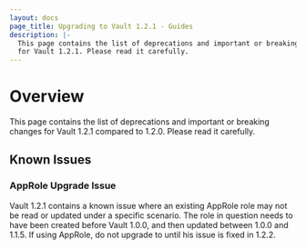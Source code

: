 ```yaml
---
layout: docs
page_title: Upgrading to Vault 1.2.1 - Guides
description: |-
  This page contains the list of deprecations and important or breaking changes
  for Vault 1.2.1. Please read it carefully.
---
```


# Overview

This page contains the list of deprecations and important or breaking changes
for Vault 1.2.1 compared to 1.2.0. Please read it carefully.

## Known Issues

### AppRole Upgrade Issue

Vault 1.2.1 contains a known issue where an existing AppRole role
may not be read or updated under a specific scenario. The role in
question needs to have been created before Vault 1.0.0, and then updated
between 1.0.0 and 1.1.5. If using AppRole, do not upgrade to until
his issue is fixed in 1.2.2.
